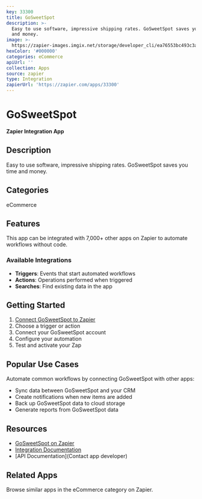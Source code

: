 ```yaml
---
key: 33300
title: GoSweetSpot
description: >-
  Easy to use software, impressive shipping rates. GoSweetSpot saves you time
  and money.
image: >-
  https://zapier-images.imgix.net/storage/developer_cli/ea76553bc493c3afe4ca806f320cdb10.png?auto=format%2Ccompress&ixlib=python-3.0.0&q=50
hexColor: '#000000'
categories: eCommerce
apiUrl: ''
collection: Apps
source: zapier
type: Integration
zapierUrl: 'https://zapier.com/apps/33300'
---
```

# GoSweetSpot

**Zapier Integration App**

## Description

Easy to use software, impressive shipping rates. GoSweetSpot saves you time and money.

## Categories

eCommerce

## Features

This app can be integrated with 7,000+ other apps on Zapier to automate workflows without code.

### Available Integrations

- **Triggers**: Events that start automated workflows
- **Actions**: Operations performed when triggered
- **Searches**: Find existing data in the app

## Getting Started

1. [Connect GoSweetSpot to Zapier](https://zapier.com/apps/33300)
2. Choose a trigger or action
3. Connect your GoSweetSpot account
4. Configure your automation
5. Test and activate your Zap

## Popular Use Cases

Automate common workflows by connecting GoSweetSpot with other apps:

- Sync data between GoSweetSpot and your CRM
- Create notifications when new items are added
- Back up GoSweetSpot data to cloud storage
- Generate reports from GoSweetSpot data

## Resources

- [GoSweetSpot on Zapier](https://zapier.com/apps/33300)
- [Integration Documentation](https://zapier.com/apps/33300/integrations)
- [API Documentation](Contact app developer)

## Related Apps

Browse similar apps in the eCommerce category on Zapier.
